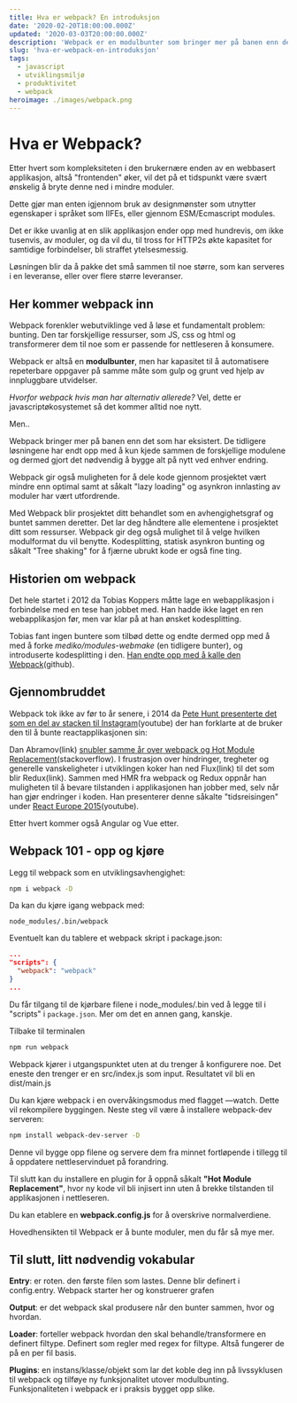 ```yaml
---
title: Hva er webpack? En introduksjon
date: '2020-02-20T18:00:00.000Z'
updated: '2020-03-03T20:00:00.000Z'
description: 'Webpack er en modulbunter som bringer mer på banen enn det som tidligere har vært. Vi ser også på litt historie.'
slug: 'hva-er-webpack-en-introduksjon'
tags:
  - javascript
  - utviklingsmiljø
  - produktivitet
  - webpack
heroimage: ./images/webpack.png
---
```


# Hva er Webpack?

Etter hvert som kompleksiteten i den brukernære enden av en webbasert applikasjon, altså "frontenden" øker, vil det på et tidspunkt være svært ønskelig å bryte denne ned i mindre moduler.

Dette gjør man enten igjennom bruk av designmønster som utnytter egenskaper i språket som IIFEs, eller gjennom ESM/Ecmascript modules.

Det er ikke uvanlig at en slik applikasjon ender opp med hundrevis, om ikke tusenvis, av moduler, og da vil du, til tross for HTTP2s økte kapasitet for samtidige forbindelser, bli straffet ytelsesmessig.

Løsningen blir da å pakke det små sammen til noe større, som kan serveres i en leveranse, eller over flere større leveranser.

## Her kommer webpack inn

Webpack forenkler webutviklinge ved å løse et fundamentalt problem: bunting. Den tar forskjellige ressurser, som JS, css og html og transformerer dem til noe som er passende for nettleseren å konsumere.

Webpack er altså en **modulbunter**, men har kapasitet til å automatisere repeterbare oppgaver på samme måte som gulp og grunt ved hjelp av innpluggbare utvidelser.

_Hvorfor webpack hvis man har alternativ allerede?_ Vel, dette er javascriptøkosystemet så det kommer alltid noe nytt.

Men..

Webpack bringer mer på banen enn det som har eksistert. De tidligere løsningene har endt opp med å kun kjede sammen de forskjellige modulene og dermed gjort det nødvendig å bygge alt på nytt ved enhver endring.

Webpack gir også muligheten for å dele kode gjennom prosjektet vært mindre enn optimal samt at såkalt "lazy loading" og asynkron innlasting av moduler har vært utfordrende.

Med Webpack blir prosjektet ditt behandlet som en avhengighetsgraf og buntet sammen deretter. Det lar deg håndtere alle elementene i prosjektet ditt som ressurser. Webpack gir deg også mulighet til å velge hvilken modulformat du vil benytte. Kodesplitting, statisk asynkron bunting og såkalt "Tree shaking" for å fjærne ubrukt kode er også fine ting.

## Historien om webpack

Det hele startet i 2012 da Tobias Koppers måtte lage en webapplikasjon i forbindelse med en tese han jobbet med. Han hadde ikke laget en ren webapplikasjon før, men var klar på at han ønsket kodesplitting.

Tobias fant ingen buntere som tilbød dette og endte dermed opp med å med å forke _mediko/modules-webmake_ (en tidligere bunter), og introduserte kodesplitting i den. [Han endte opp med å kalle den Webpack](https://github.com/medikoo/modules-webmake/issues/7)(github).

## Gjennombruddet

Webpack tok ikke av før to år senere, i 2014 da [Pete Hunt presenterte det som en del av stacken til Instagram](https://www.youtube.com/watch?v=VkTCL6Nqm6Y)(youtube) der han forklarte at de bruker den til å bunte reactapplikasjonen sin:

Dan Abramov(link) [snubler samme år over webpack og Hot Module Replacement](https://stackoverflow.com/questions/24581873/what-exactly-is-hot-module-replacement-in-webpack)(stackoverflow). I frustrasjon over hindringer, tregheter og generelle vanskeligheter i utviklingen koker han ned Flux(link) til det som blir Redux(link). Sammen med HMR fra webpack og Redux oppnår han muligheten til å bevare tilstanden i applikasjonen han jobber med, selv når han gjør endringer i koden. Han presenterer denne såkalte "tidsreisingen" under [React Europe 2015](https://www.youtube.com/watch?v=xsSnOQynTHs)(youtube).

Etter hvert kommer også Angular og Vue etter.

## Webpack 101 - opp og kjøre

Legg til webpack som en utviklingsavhengighet:

```bash
npm i webpack -D
```

Da kan du kjøre igang webpack med:

```shell
node_modules/.bin/webpack
```

Eventuelt kan du tablere et webpack skript i package.json:

```json
...
"scripts": {
  "webpack": "webpack"
}
...
```

Du får tilgang til de kjørbare filene i node_modules/.bin ved å legge til i "scripts" i `package.json`. Mer om det en annen gang, kanskje.

Tilbake til terminalen

```bash
npm run webpack
```

Webpack kjører i utgangspunktet uten at du trenger å konfigurere noe. Det eneste den trenger er en src/index.js som input. Resultatet vil bli en dist/main.js

Du kan kjøre webpack i en overvåkingsmodus med flagget —watch. Dette vil rekompilere byggingen. Neste steg vil være å installere webpack-dev serveren:

```bash
npm install webpack-dev-server -D
```

Denne vil bygge opp filene og servere dem fra minnet fortløpende i tillegg til å oppdatere nettleservinduet på forandring.

Til slutt kan du installere en plugin for å oppnå såkalt **"Hot Module Replacement"**, hvor ny kode vil bli injisert inn uten å brekke tilstanden til applikasjonen i nettleseren.

Du kan etablere en **webpack.config.js** for å overskrive normalverdiene.

Hovedhensikten til Webpack er å bunte moduler, men du får så mye mer.

## Til slutt, litt nødvendig vokabular

**Entry**: er roten. den første filen som lastes. Denne blir definert i config.entry. Webpack starter her og konstruerer grafen

**Output**: er det webpack skal produsere når den bunter sammen, hvor og hvordan.

**Loader**: forteller webpack hvordan den skal behandle/transformere en definert filtype. Definert som regler med regex for filtype. Altså fungerer de på en per fil basis.

**Plugins**: en instans/klasse/objekt som lar det koble deg inn på livssyklusen til webpack og tilføye ny funksjonalitet utover modulbunting. Funksjonaliteten i webpack er i praksis bygget opp slike.
